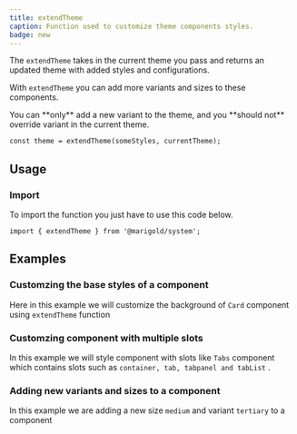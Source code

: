 ```yaml
---
title: extendTheme
caption: Function used to customize theme components styles.
badge: new
---
```


The `extendTheme` takes in the current theme you pass and returns an updated theme with added styles and configurations.

With `extendTheme` you can add more variants and sizes to these components.

<Message messageTitle="Adding new variant" variant="warning">
  You can **only** add a new variant to the theme, and you **should not**
  override variant in the current theme.
</Message>

```tsx
const theme = extendTheme(someStyles, currentTheme);
```

## Usage

### Import

To import the function you just have to use this code below.

```tsx
import { extendTheme } from '@marigold/system';
```

## Examples

### Customzing the base styles of a component

Here in this example we will customize the background of `Card` component using `extendTheme` function

<ComponentDemo file="./card-bg.demo.tsx" />

### Customzing component with multiple slots

In this example we will style component with slots like `Tabs` component which contains slots such as `container, tab, tabpanel and tabList` .

<ComponentDemo file="./tabs-slots.demo.tsx" />

### Adding new variants and sizes to a component

In this example we are adding a new size `medium` and variant `tertiary` to a component

<ComponentDemo file="./button-variant.demo.tsx" />
